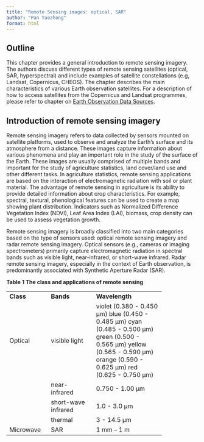 ```yaml
---
title: "Remote Sensing images: optical, SAR"
author: "Pan Yaozhong"
format: html
---
```


## Outline

This chapter provides a general introduction to remote sensing imagery. The authors discuss different types of remote sensing satellites  (optical, SAR,  hyperspectral) and include examples of satellite constellations (e.g, Landsat,  Copernicus, CHEOS). The chapter describes the main characteristics of various Earth observation satellites. For a description of how to access satellites from the Copernicus and Landsat programmes, please refer to chapter on [Earth Observation Data Sources](https://fao-eostat.github.io/UN-Handbook/th_data_sources.html).

## Introduction of remote sensing imagery

Remote sensing imagery refers to data collected by sensors mounted on satellite platforms, used to observe and analyze the Earth's surface and its atmosphere from a distance. These images capture information about various phenomena and play an important role in the study of the surface of the Earth. These images are usually comprised of multiple bands and important for the study of agriculture statistics, land cover/land use and other different tasks. In agriculture statistics, remote sensing applications are based on the interaction of electromagnetic radiation with soil or plant material. The advantage of remote sensing in agriculture is its ability to provide detailed information about crop characteristics. For example, spectral, textural, phenological features can be used to create a map showing plant distribution. Indicators such as Normalized Difference Vegetation Index (NDVI), Leaf Area Index (LAI), biomass, crop density can be used to assess vegetation growth.

Remote sensing imagery is broadly classified into two main categories based on the type of sensors used: optical remote sensing imagery and radar remote sensing imagery. Optical sensors (e.g., cameras or imaging spectrometers) primarily capture electromagnetic radiation in spectral bands such as visible light, near-infrared, or short-wave infrared. Radar remote sensing imagery, especially in the context of Earth observation, is predominantly associated with Synthetic Aperture Radar (SAR).

**Table** **1 The class and applications of remote sensing**

+-----------+-----------------+---------------------------+
| **Class** | **Bands**       | **Wavelength**            |
|           |                 |                           |
+-----------+-----------------+---------------------------+
| Optical   | visible light   | violet (0.380 - 0.450 µm) |
|           |                 | blue (0.450 - 0.485 µm)   |
|           |                 | cyan (0.485 - 0.500 µm)   |
|           |                 | green (0.500 - 0.565 µm)  | 
|           |                 | yellow (0.565 - 0.590 µm) | 
|           |                 | orange (0.590 - 0.625 µm) |
|           |                 | red (0.625 - 0.750 µm)    |                  |
+-----------+-----------------+---------------------------+
|           | near-infrared   | 0.750 - 1.00 µm           |
+-----------+-----------------+---------------------------+
|           | short-wave      | 1.0 - 3.0 µm              |
|           | infrared        |                           | 
+-----------+-----------------+---------------------------+
|           | thermal         | 3 - 14.5 µm               |  
+-----------+-----------------+---------------------------+
| Microwave | SAR             | 1 mm -- 1 m               |  
+-----------+-----------------+---------------------------+


